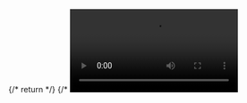 
<Layout>
  <main className="main">
    {/* <Link className="path" to="/">
      return
    </Link> */}
    <Page3 />
    {/* <Video
      src="https://player.vimeo.com/video/149487714?h=bb5cb7540b/?autoplay=1"
      title="project-test"
    /> */}
  </main>
</Layout>
